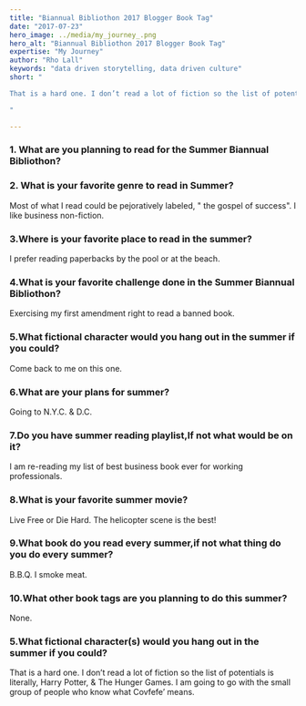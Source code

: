 ```yaml
---
title: "Biannual Bibliothon 2017 Blogger Book Tag"
date: "2017-07-23"
hero_image: ../media/my_journey_.png
hero_alt: "Biannual Bibliothon 2017 Blogger Book Tag"
expertise: "My Journey"
author: "Rho Lall"
keywords: "data driven storytelling, data driven culture"
short: "

That is a hard one. I don’t read a lot of fiction so the list of potentials is literally, Harry Potter, & The Hunger Games. I am going to go with the small group of people who know what Covfefe’ means.

"

---
```

### 1. What are you planning to read for the Summer Biannual Bibliothon?

### 2. What is your favorite genre to read in Summer?

Most of what I read could be pejoratively labeled, " the gospel of success". I like business non-fiction. 

### 3.Where is your favorite place to read in the summer?

I prefer reading paperbacks by the pool or at the beach.

### 4.What is your favorite challenge done in the Summer Biannual Bibliothon?

Exercising my first amendment right to read a banned book. 

### 5.What fictional character would you hang out in the summer if you could?

Come back to me on this one.

### 6.What are your plans for summer?

Going to N.Y.C. & D.C.

### 7.Do you have summer reading playlist,If not what would be on it?

I am re-reading my list of best business book ﻿ever for working professionals.

### 8.What is your favorite summer movie?

Live Free or Die Hard. The helicopter scene is the best!

### 9.What book do you read every summer,if not what thing do you do every summer?

B.B.Q. I smoke meat.

### 10.What other book tags are you planning to do this summer?

None.

### 5.What fictional character(s) would you hang out in the summer if you could?

That is a hard one. I don’t read a lot of fiction so the list of potentials is literally, Harry Potter, & The Hunger Games. I am going to go with the small group of people who know what Covfefe’ means.